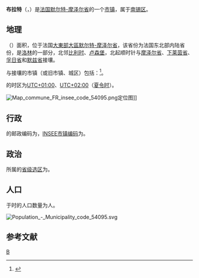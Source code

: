 {{noteTA|G1=法国地名}} 
{{For|姓氏为Blatter的国际足联前主席|塞普·布拉特}}
{{Infobox French commune}}
'''布拉特'''（{{lang-fr|Bratte}}，{{IPA-fr|bʁat}}）是[[法国|法国]][[默尔特-摩泽尔省|默尔特-摩泽尔省]]的一个[[市镇_(法国)|市镇]]，属于[[南锡区|南锡区]]。

== 地理 ==
{{PAGENAMEBASE}}（{{wikidata|property|linked|P625}}）面积{{wikidata|properties|P2046}}，位于法国[[大東部大區|大東部大區]][[默尔特-摩泽尔省|默尔特-摩泽尔省]]，该省份为法国东北部内陆省份，是[[洛林|洛林]]的一部分，北邻[[比利时|比利时]]、[[卢森堡|卢森堡]]，北起顺时针与[[摩泽尔省|摩泽尔省]]、[[下莱茵省|下莱茵省]]、[[孚日省|孚日省]]和[[默兹省|默兹省]]接壤。

与{{PAGENAMEBASE}}接壤的市镇（或旧市镇、城区）包括：{{Wikidata|properties|linked|P47}}<ref name="geo">{{Cite web|url=https://www.geoportail.gouv.fr/carte|title=Carte|accessdate=2020-03-22|author=Géoportail|language=fr|publisher=Géoportail|archive-date=2017-01-29|archive-url=https://web.archive.org/web/20170129154129/https://www.geoportail.gouv.fr/carte/|dead-url=no}}</ref>。

{{PAGENAMEBASE}}的时区为[[UTC+01:00|UTC+01:00]]、[[UTC+02:00|UTC+02:00]]（[[夏时制|夏令时]]）。

[[File:Map_commune_FR_insee_code_54095.png|thumb]]定位图]]{{Clear|left}}
== 行政 ==
{{PAGENAMEBASE}}的邮政编码为{{wikidata|properties|P281}}，[[法国国家统计与经济研究所|INSEE市镇编码]]为{{wikidata|properties|P374}}。

== 政治 ==
{{PAGENAMEBASE}}所属的[[縣_(法國)|省级选区]]为{{WikidataLink|{{wikidata|properties|raw|best||P7938}}}}。

== 人口 ==
{{PAGENAMEBASE}}于{{wikidata|qualifier|P1082|P585}}时的人口数量为{{wikidata|property|raw|P1082}}人。

[[File:Population_-_Municipality_code_54095.svg|thumb]]{{Clear|left}}
== 参考文献 ==
{{Reflist}}

{{默尔特-摩泽尔省市镇}}
[[Category:默尔特-摩泽尔省市镇|B]]